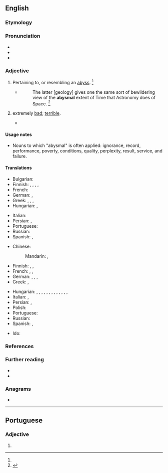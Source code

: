 ==English==

===Etymology===
{{root|en|ine-pro|*dʰewbʰ-}}
{{suffix|en|abysm|al}}

===Pronunciation===
* {{IPA|en|/əˈbɪz.məl/}}
* {{audio|en|en-us-abysmal.ogg|Audio (US)}}
* {{rhymes|en|ɪzməl|s=3}}

===Adjective===
{{en-adj}}

# {{lb|en|now|rare}} Pertaining to, or resembling an [[abyss]]. {{defdate|First attested in the mid 17<sup>th</sup> century.}}<ref name=SOED/>
#: {{syn|en|unending|profound|fathomless|immeasurable}}
#* {{RQ:Carlyle John Sterling}}
#*:The latter [geology] gives one the same sort of bewildering view of the '''abysmal''' extent of Time that Astronomy does of Space. {{defdate|First attested in the early 19<sup>th</sup> century.}}<ref name=SOED>{{R:SOED5|page=11}}</ref>
# {{lb|en|figurative}} extremely [[bad]]; [[terrible]].
#* {{quote-journal
|en
|date=June 9, 2012
|author=Owen Phillips
|title=Euro 2012: Netherlands 0-1 Denmark
|work=BBC Sport
|url=http://www.bbc.co.uk/sport/0/football/18138777
|page=
|passage={{w|Arjen Robben|Robben}} curled an effort against the foot of the post from the edge of the box after being gifted the ball by an '''abysmal''' clearance from keeper {{w|Stephan Andersen}}.}}

====Usage notes====
* Nouns to which "abysmal" is often applied: ignorance, record, performance, poverty, conditions, quality, perplexity, result, service, and failure.

====Translations====
{{trans-top|pertaining to, or resembling an abyss; bottomless; unending; profound}}
* Bulgarian: {{t+|bg|бездънен}}
* Finnish: {{t+|fi|pohjaton}}, {{t+|fi|äärimmäinen}}, {{t+|fi|surkea}}, {{t+|fi|toivoton}}, {{t+|fi|kelvoton}}
* French: {{t+|fr|abyssal|m}}
* German: {{t|de|abgründig}}, {{t+|de|abgrundtief}}
* Greek: {{t+|el|αβυσσαλέος|m|sc=Grek}}, {{t+|el|απύθμενος|m|sc=Grek}}, {{t|el|απειροβαθής|m|sc=Grek}}, {{t+|el|άπατος|m|sc=Grek}}
* Hungarian: {{t+|hu|feneketlen}}, {{t+|hu|mélységes}}
{{trans-mid}}
* Italian: {{t+|it|abissale}}
* Persian: {{t|fa|مغاک‌مانند|tr=mağâk-mânand|sc=fa-Arab}}, {{t|fa|ژرفناک|tr=žarf-nâk|sc=fa-Arab}}
* Portuguese: {{t|pt|abismal}}
* Russian: {{t+|ru|бездо́нный}}
* Spanish: {{t+|es|abismal}}, {{t+|es|insondable}}
{{trans-bottom}}

{{trans-top|extremely bad}}
* Chinese:
*: Mandarin: {{t+|cmn|无可救药}}, {{t+|cmn|烂透}}
* Finnish: {{t+|fi|hirvittävä}}, {{t+|fi|kammottava}}, {{t+|fi|kauhea}}
* French: {{t+|fr|épouvantable|m|f}}, {{t+|fr|terrible|m|f}}, {{t+|fr|exécrable|m|f}}
* German: {{t+|de|erbärmlich}}, {{t+|de|jämmerlich}}, {{t+|de|unterirdisch}}, {{t+|de|unter aller Sau}}
* Greek: {{t+|el|ανεκδιήγητος|m|sc=Grek}}, {{t+|el|απερίγραπτος|m|sc=Grek}}
{{trans-mid}}
* Hungarian: {{t+|hu|gyalázatos}}, {{t+|hu|borzalmas}}, {{t+|hu|rettenetes}}, {{t+|hu|szánalmas}}, {{t+|hu|siralmas}}, {{t+|hu|nyomorúságos}}, {{t|hu|csúfos}}, {{t+|hu|lehangoló}}, {{t+|hu|lesújtó}}, {{t+|hu|iszonyú}}, {{t+|hu|szörnyű}}, {{t+|hu|pocsék}}, {{t|hu|kritikán aluli}}, {{t+|hu|rémes}}
* Italian: {{t+|it|disastroso}}, {{t+|it|pessimo}}
* Persian: {{t+|fa|وحشتناک|tr=vahšat-nâk|sc=fa-Arab}}, {{t+|fa|افتضاح|tr=eftezâh|sc=fa-Arab}}
* Polish: {{t+|pl|beznadziejny}}
* Portuguese: {{t|pt|abismal}}
* Russian: {{t+|ru|отврати́тельный}}
* Spanish: {{t+|es|atroz}}, {{t|es|desastroso}}
{{trans-bottom}}

{{checktrans-top}}
* Ido: {{t+check|io|abismala}}
{{trans-mid}}
{{trans-bottom}}

===References===
<references/>

===Further reading===
* {{R:Webster 1913}}
* {{R:Century 1911}}

===Anagrams===
* {{anagrams|en|a=aablmsy|balsamy}}

----

==Portuguese==

===Adjective===
{{pt-adj|pl=abysmaes}}

# {{obsolete spelling of|pt|abismal}}